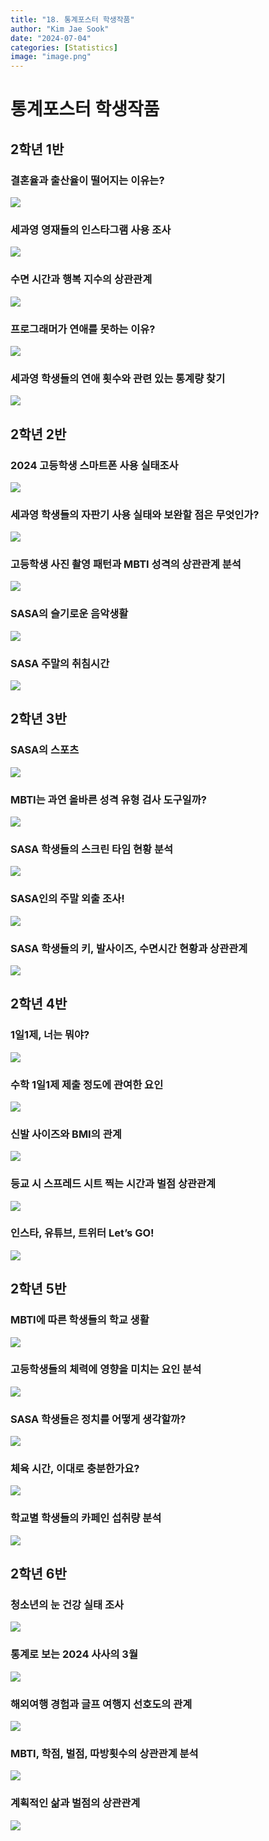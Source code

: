 ---
title: "18. 통계포스터 학생작품"
author: "Kim Jae Sook"
date: "2024-07-04"
categories: [Statistics]
image: "image.png"
---

# 통계포스터 학생작품

## 2학년 1반

### 결혼율과 출산율이 떨어지는 이유는?

![](2101_2102_2106.png){.center-image}

### 세과영 영재들의 인스타그램 사용 조사

![](2103_2109_2110.png){.center-image}

### 수면 시간과 행복 지수의 상관관계

![](2104_2112_2114.png){.center-image}

### 프로그래머가 연애를 못하는 이유?

![](2105_2108_2111.png){.center-image}

### 세과영 학생들의 연애 횟수와 관련 있는 통계량 찾기

![](2107_2113_2115.png){.center-image}

## 2학년 2반

### 2024 고등학생 스마트폰 사용 실태조사

![](2201_2205_2210.png){.center-image}

### 세과영 학생들의 자판기 사용 실태와 보완할 점은 무엇인가?

![](2202_2207_2209.png){.center-image}

### 고등학생 사진 촬영 패턴과 MBTI 성격의 상관관계 분석

![](2203_2211_2212_2214.png){.center-image}

### SASA의 슬기로운 음악생활

![](2204_2206_2215.png){.center-image}

### SASA 주말의 취침시간

![](2208_2213_3101.png){.center-image}

## 2학년 3반

### SASA의 스포츠

![](2301_2307_2310.png){.center-image}

### MBTI는 과연 올바른 성격 유형 검사 도구일까?

![](2302_2304_2312.png){.center-image}

### SASA 학생들의 스크린 타임 현황 분석

![](2303_2311_2315.png){.center-image}

### SASA인의 주말 외출 조사!

![](2305_2306_2309.png){.center-image}

### SASA 학생들의 키, 발사이즈, 수면시간 현황과 상관관계

![](2308_2313_2314.png){.center-image}

## 2학년 4반

### 1일1제, 너는 뭐야?

![](2402_2413_2414.png){.center-image}

### 수학 1일1제 제출 정도에 관여한 요인

![](2403_2412.png){.center-image}

### 신발 사이즈와 BMI의 관계

![](2404_2411.png){.center-image}

### 등교 시 스프레드 시트 찍는 시간과 벌점 상관관계

![](2405_2407_2409.png){.center-image}

### 인스타, 유튜브, 트위터 Let's GO!

![](2406_2408_2410.png){.center-image}

## 2학년 5반

### MBTI에 따른 학생들의 학교 생활

![](2501_2507_3210.png){.center-image}

### 고등학생들의 체력에 영향을 미치는 요인 분석

![](2502_2510_2514.png){.center-image}

### SASA 학생들은 정치를 어떻게 생각할까?

![](2503_2511_2513.png){.center-image}

### 체육 시간, 이대로 충분한가요?

![](2504_2506_2512.png){.center-image}

### 학교별 학생들의 카페인 섭취량 분석

![](2505_2508_2509.png){.center-image}

## 2학년 6반

### 청소년의 눈 건강 실태 조사

![](2601_2603_2606.png){.center-image}

### 통계로 보는 2024 사사의 3월

![](2602_2605_2613.png){.center-image}

### 해외여행 경험과 글프 여행지 선호도의 관계

![](2604_2607_2608.png){.center-image}

### MBTI, 학점, 벌점, 따방횟수의 상관관계 분석

![](2609_2611_2614.png){.center-image}

### 계획적인 삶과 벌점의 상관관계

![](2610_2612.png){.center-image}
